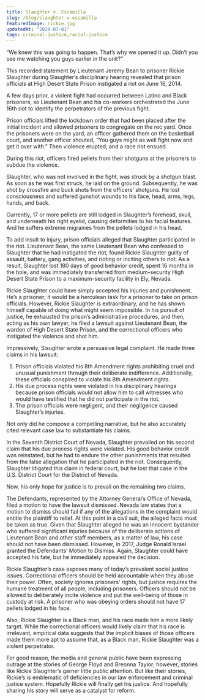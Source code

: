 ```yaml
---
title: Slaughter v. Escamilla
slug: /blog/slaughter-v-escamilla
featuredImage: rickie.jpg
updatedAt: "2020-07-01"
tags: criminal-justice,racial-justice
---
```


“We knew this was going to happen. That’s why we opened it up. Didn’t you see
me watching you guys earlier in the unit?”

This recorded statement by Lieutenant Jeremy Bean to prisoner Rickie
Slaughter during Slaughter’s disciplinary hearing revealed that prison
officials at High Desert State Prison instigated a riot on June 16, 2014.

A few days prior, a violent fight had occurred between Latino and Black
prisoners, so Lieutenant Bean and his co-workers orchestrated the June 16th
riot to identify the perpetrators of the previous fight.

Prison officials lifted the lockdown order that had been placed after the
initial incident and allowed prisoners to congregate on the rec yard. Once
the prisoners were on the yard, an officer gathered them on the basketball
court, and another officer shouted, “You guys might as well fight now and get
it over with.” Then violence erupted, and a race riot ensued.

During this riot, officers fired pellets from their shotguns at the prisoners
to subdue the violence.

Slaughter, who was not involved in the fight, was struck by a shotgun blast.
As soon as he was first struck, he laid on the ground. Subsequently, he was
shot by crossfire and buck shots from the officers’ shotguns. He lost
consciousness and suffered gunshot wounds to his face, head, arms, legs,
hands, and back.

Currently, 17 or more pellets are still lodged in Slaughter’s forehead,
skull, and underneath his right eyelid, causing deformities to his facial
features. And he suffers extreme migraines from the pellets lodged in his
head.

To add insult to injury, prison officials alleged that Slaughter participated
in the riot. Lieutenant Bean, the same Lieutenant Bean who confessed to
Slaughter that he had instigated the riot, found Rickie Slaughter guilty of
assault, battery, gang activities, and rioting or inciting others to riot. As
a result, Slaughter lost 180 days of good behavior credit, spent 16 months in
the hole, and was immediately transferred from medium-security High Desert
State Prison to a maximum-security facility in Ely, Nevada.

Rickie Slaughter could have simply accepted his injuries and punishment. He’s
a prisoner; it would be a herculean task for a prisoner to take on prison
officials. However, Rickie Slaughter is extraordinary, and he has shown
himself capable of doing what might seem impossible. In his pursuit of
justice, he exhausted the prison’s administrative procedures, and then,
acting as his own lawyer, he filed a lawsuit against Lieutenant Bean, the
warden of High Desert State Prison, and the correctional officers who
instigated the violence and shot him.

Impressively, Slaughter wrote a persuasive legal complaint. He made three
claims in his lawsuit:

1. Prison officials violated his 8th Amendment rights prohibiting cruel and
  unusual punishment through their deliberate indifference. Additionally, these
  officials conspired to violate his 8th Amendment rights.
2. His due process rights were violated in his disciplinary hearings because
  prison officials would not allow him to call witnesses who would have
  testified that he did not participate in the riot.
3. The prison officials were negligent, and their negligence caused
  Slaughter’s injuries.

Not only did he compose a compelling narrative, but he also accurately cited
relevant case law to substantiate his claims.

In the Seventh District Court of Nevada, Slaughter prevailed on his second
claim that his due process rights were violated. His good behavior credit was
reinstated, but he had to endure the other punishments that resulted from the
false allegation that he participated in the riot. Consequently, Slaughter
litigated this claim in federal court, but he lost that case in the U.S.
District Court for the District of Nevada.

Now, his only hope for justice is to prevail on the remaining two claims.

The Defendants, represented by the Attorney General’s Office of Nevada, filed
a motion to have the lawsuit dismissed. Nevada law states that a motion to
dismiss should fail if any of the allegations in the complaint would entitle
the plaintiff to relief. At this point in a civil suit, the alleged facts
must be taken as true. Given that Slaughter alleged he was an innocent
bystander who suffered significant injuries because of the deliberate actions
of Lieutenant Bean and other staff members, as a matter of law, his case
should not have been dismissed. However, in 2017, Judge Ronald Israel granted
the Defendants’ Motion to Dismiss. Again, Slaughter could have accepted his
fate, but he immediately appealed the decision.

Rickie Slaughter’s case exposes many of today’s prevalent social justice
issues. Correctional officers should be held accountable when they abuse
their power. Often, society ignores prisoners’ rights, but justice requires
the humane treatment of all people, including prisoners. Officers should not
be allowed to deliberately incite violence and put the well-being of those in
custody at risk. A prisoner who was obeying orders should not have 17 pellets
lodged in his face.

Also, Rickie Slaughter is a Black man, and his race made him a more likely
target. While the correctional officers would likely claim that his race is
irrelevant, empirical data suggests that the implicit biases of those
officers made them more apt to assume that, as a Black man, Rickie Slaughter
was a violent perpetrator.

For good reason, the media and general public have been expressing outrage at
the stories of George Floyd and Breonna Taylor; however, stories like Rickie
Slaughter’s garner little public attention. But like their stories, Rickie’s
is emblematic of deficiencies in our law enforcement and criminal justice
system. Hopefully Rickie will finally get his justice. And hopefully sharing
his story will serve as a catalyst for reform.
